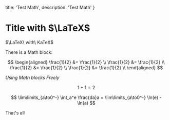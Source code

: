   title: 'Test Math',
  description: 'Test Math'
}

# Title with $\LaTeX$

$\LaTeX\ with\ KaTeX$

There is a Math block:

$$
\begin{aligned}
\frac{1}{2} &= \frac{1}{2} \\
\frac{1}{2} &= \frac{1}{2} \\
\frac{1}{2} &= \frac{1}{2} \\
\frac{1}{2} &= \frac{1}{2} \\
\end{aligned}
$$

$Using\ Math\ blocks\ Freely$

$$
1+1=2
$$

$$
\lim\limits_{a\to0^-} \int_a^e \frac{da}a = \lim\limits_{a\to0^-} \ln(e) - \ln(a)
$$

That's all

<br />
